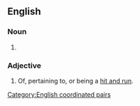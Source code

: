 {{also|hit and run}}
==English==

===Noun===
{{en-noun}}
{{wikipedia}}

# {{alternative spelling of|hit and run|lang=en}}

===Adjective===
{{en-adj|-}}

# Of, pertaining to, or being a [[#Noun|hit and run]].

[[Category:English coordinated pairs]]